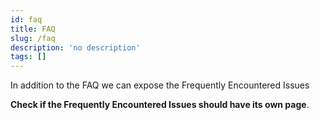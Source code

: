```yaml
---
id: faq
title: FAQ
slug: /faq
description: 'no description'
tags: []
---
```


In addition to the FAQ we can expose the Frequently Encountered Issues

**Check if the Frequently Encountered Issues should have its own page**.
